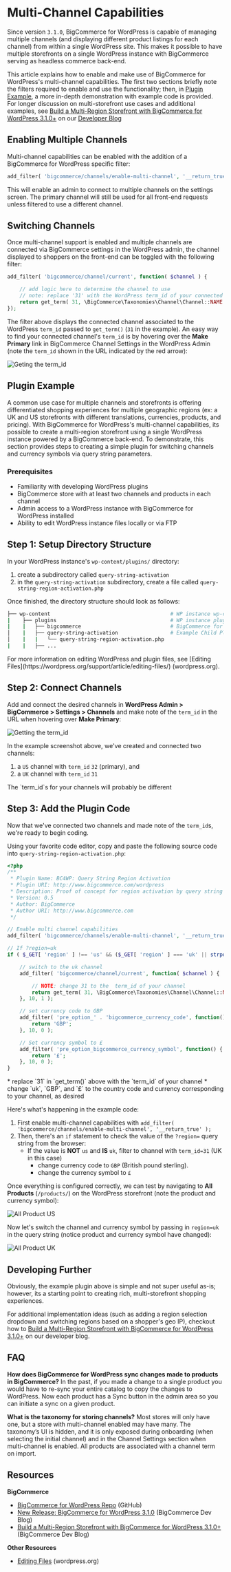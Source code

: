 # Multi-Channel Capabilities

Since version `3.1.0`, BigCommerce for WordPress is capable of managing multiple channels (and displaying different product listings for each channel) from within a single WordPress site. This makes it possible to have multiple storefronts on a single WordPress instance with BigCommerce serving as headless commerce back-end.

This article explains how to enable and make use of BigCommerce for WordPress's multi-channel capabilities. The first two sections briefly note the filters required to enable and use the functionality; then, in [Plugin Example](#plugin-example), a more in-depth demonstration with example code is provided. For longer discussion on multi-storefront use cases and additional examples, see [Build a Multi-Region Storefront with BigCommerce for WordPress 3.1.0+](https://medium.com/bigcommerce-developer-blog/build-a-multi-region-storefront-with-bigcommerce-for-wordpress-3-1-0-80cf56c3e8e9) on our [Developer Blog](https://medium.com/bigcommerce-developer-blog)

## Enabling Multiple Channels

Multi-channel capabilities can be enabled with the addition of a BigCommerce for WordPress specific filter:

```php copy
add_filter( 'bigcommerce/channels/enable-multi-channel', '__return_true' );
```

This will enable an admin to connect to multiple channels on the settings screen. The primary channel will still be used for all front-end requests unless filtered to use a different channel.

## Switching Channels

Once multi-channel support is enabled and multiple channels are connected via BigCommerce settings in the WordPress admin, the channel displayed to shoppers on the front-end can be toggled with the following filter:

```php showLineNumbers copy
add_filter( 'bigcommerce/channel/current', function( $channel ) {

    // add logic here to determine the channel to use
    // note: replace '31' with the WordPress term_id of your connected channel
    return get_term( 31, \BigCommerce\Taxonomies\Channel\Channel::NAME );
});
```

The filter above displays the connected channel associated to the WordPress `term_id` passed to `get_term()` (`31` in the example). An easy way to find your connected channel's `term_id` is by hovering over the **Make Primary** link in BigCommerce Channel Settings in the WordPress Admin (note the `term_id` shown in the URL indicated by the red arrow):

![Geting the term_id](https://storage.googleapis.com/bigcommerce-production-dev-center/images/BigCommerce%20for%20WordPress/multi-channel-capabilities-0.png)

## Plugin Example

A common use case for multiple channels and storefronts is offering differentiated shopping experiences for multiple geographic regions (ex: a UK and US storefronts with different translations, currencies, products, and pricing). With BigCommerce for WordPress's multi-channel capabilities, its possible to create a multi-region storefront using a single WordPress instance powered by a BigCommerce back-end. To demonstrate, this section provides steps to creating a simple plugin for switching channels and currency symbols via query string parameters.

### Prerequisites

* Familiarity with developing WordPress plugins
* BigCommerce store with at least two channels and products in each channel
* Admin access to a WordPress instance with BigCommerce for WordPress installed
* Ability to edit WordPress instance files locally or via FTP

## Step 1: Setup Directory Structure

In your WordPress instance's `wp-content/plugins/` directory:

1. create a subdirectory called `query-string-activation`
2. in the `query-string-activation` subdirectory, create a file called `query-string-region-activation.php`

Once finished, the directory structure should look as follows:

```bash showLineNumbers copy
├── wp-content                                       # WP instance wp-content dir
|    ├── plugins                                     # WP instance plugins dir
|    |   ├── bigcommerce                             # BigCommerce for WordPress Plugin
│    |   ├── query-string-activation                 # Example Child Plugin
│    |   |   └── query-string-region-activation.php
|    |   ├── ...
```
<Callout type="info">
  For more information on editing WordPress and plugin files, see [Editing Files](https://wordpress.org/support/article/editing-files/) (wordpress.org).
</Callout>

## Step 2: Connect Channels

Add and connect the desired channels in **WordPress Admin > BigCommerce > Settings > Channels** and make note of the `term_id` in the URL when hovering over **Make Primary**:

![Getting the term_id](https://storage.googleapis.com/bigcommerce-production-dev-center/images/BigCommerce%20for%20WordPress/multi-channel-capabilities-0%20(1).png)

In the example screenshot above, we've created and connected two channels:
1. a `US` channel with `term_id` `32` (primary), and
1. a `UK` channel with `term_id` `31`

<Callout type="info">
  The `term_id`s for your channels will probably be different
</Callout>


## Step 3: Add the Plugin Code

Now that we've connected two channels and made note of the `term_id`s, we're ready to begin coding.

Using your favorite code editor, copy and paste the following source code into `query-string-region-activation.php`:

```php showLineNumbers copy
<?php
/**
 * Plugin Name: BC4WP: Query String Region Activation
 * Plugin URI: http://www.bigcommerce.com/wordpress
 * Description: Proof of concept for region activation by query string
 * Version: 0.5
 * Author: BigCommerce
 * Author URI: http://www.bigcommerce.com
 */

// Enable multi channel capabilities
add_filter( 'bigcommerce/channels/enable-multi-channel', '__return_true' );

// If ?region=uk
if ( $_GET[ 'region' ] !== 'us' && ($_GET[ 'region' ] === 'uk' || strpos($_SERVER['HTTP_REFERER'], 'region=uk') !== false) ) {

	// switch to the uk channel
	add_filter( 'bigcommerce/channel/current', function( $channel ) {

        // NOTE: change 31 to the  term_id of your channel
		return get_term( 31, \BigCommerce\Taxonomies\Channel\Channel::NAME );
	}, 10, 1 );

	// set currency code to GBP
	add_filter( 'pre_option_' . 'bigcommerce_currency_code', function() {
		return 'GBP';
	}, 10, 0 );

	// Set currency symbol to £
	add_filter( 'pre_option_bigcommerce_currency_symbol', function() {
		return '£';
	}, 10, 0 );
}
```

<Callout type="info">
  * replace `31` in `get_term()` above with the `term_id` of your channel
  * change `uk`, `GBP`, and `£` to the country code and currency corresponding to your channel, as desired
</Callout>

Here's what's happening in the example code:

1. First enable multi-channel capabilities with `add_filter( 'bigcommerce/channels/enable-multi-channel', '__return_true' );`
2. Then, there's an `if` statement to check the value of the `?region=` query string from the browser:
   * If the value is **NOT** `us` and **IS** `uk`, filter to channel with `term_id=31` (UK in this case)
      * change currency code to `GBP` (British pound sterling).
      * change the currency symbol to `£`

Once everything is configured correctly, we can test by navigating to **All Products** (`/products/`) on the WordPress storefront (note the product and currency symbol):

![All Product US](https://storage.googleapis.com/bigcommerce-production-dev-center/images/BigCommerce%20for%20WordPress/multi-channel-capabilities-1.png)

Now let's switch the channel and currency symbol by passing in `region=uk` in the query string (notice product and currency symbol have changed):

![All Product UK](https://storage.googleapis.com/bigcommerce-production-dev-center/images/BigCommerce%20for%20WordPress/multi-channel-capabilities-2.png)

## Developing Further

Obviously, the example plugin above is simple and not super useful as-is; however, its a starting point to creating rich, multi-storefront shopping experiences.

For additional implementation ideas (such as adding a region selection dropdown and switching regions based on a shopper's geo IP), checkout how to [Build a Multi-Region Storefront with BigCommerce for WordPress 3.1.0+](https://medium.com/bigcommerce-developer-blog/build-a-multi-region-storefront-with-bigcommerce-for-wordpress-3-1-0-80cf56c3e8e9) on our developer blog.

## FAQ

**How does BigCommerce for WordPress sync changes made to products in BigCommerce?**
In the past, if you made a change to a single product you would have to re-sync your entire catalog to copy the changes to WordPress. Now each product has a Sync button in the admin area so you can initiate a sync on a given product.

**What is the taxonomy for storing channels?**
Most stores will only have one, but a store with multi-channel enabled may have many. The taxonomy’s UI is hidden, and it is only exposed during onboarding (when selecting the initial channel) and in the Channel Settings section when multi-channel is enabled. All products are associated with a channel term on import.

## Resources

**BigCommerce**
* [BigCommerce for WordPress Repo](https://github.com/bigcommerce/bigcommerce-for-wordpress) (GitHub)
* [New Release: BigCommerce for WordPress 3.1.0](https://medium.com/bigcommerce-developer-blog/new-release-bigcommerce-for-wordpress-3-1-0-9bbe436153d8) (BigCommerce Dev Blog)
* [Build a Multi-Region Storefront with BigCommerce for WordPress 3.1.0+](https://medium.com/bigcommerce-developer-blog/build-a-multi-region-storefront-with-bigcommerce-for-wordpress-3-1-0-80cf56c3e8e9) (BigCommerce Dev Blog)

**Other Resources**
* [Editing Files](https://wordpress.org/support/article/editing-files/) (wordpress.org)

